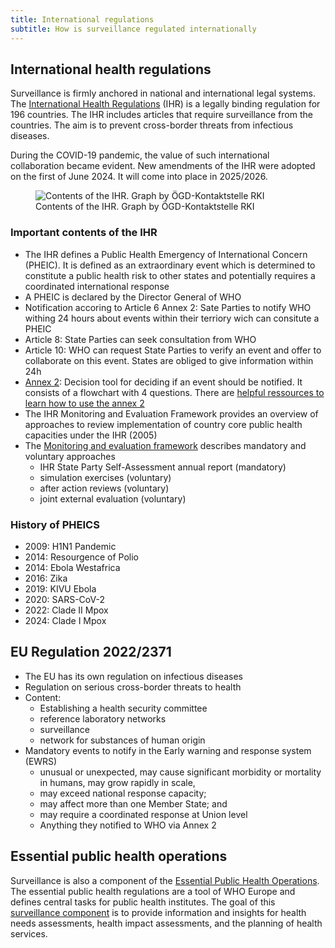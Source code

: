 ```yaml
---
title: International regulations
subtitle: How is surveillance regulated internationally
---
```


## International health regulations

Surveillance is firmly anchored in national and international legal systems. The [International Health Regulations](https://www.who.int/health-topics/international-health-regulations) (IHR) is a legally binding regulation for 196 countries. The IHR includes articles that require surveillance from the countries. The aim is to prevent cross-border threats from infectious diseases. 

During the COVID-19 pandemic, the value of such international collaboration became evident. 
New amendments of the IHR were adopted on the first of June 2024. It will come into place in 2025/2026. 

![Contents of the IHR. Graph by ÖGD-Kontaktstelle RKI](../img/background_ihr.png)

### Important contents of the IHR
- The IHR defines a Public Health Emergency of International Concern (PHEIC). It is defined as an extraordinary event which is determined to constitute a public health risk to other states and potentially requires a coordinated international response
- A PHEIC is declared by the Director General of WHO
- Notification accoring to Article 6 Annex 2: Sate Parties to notify WHO withing 24 hours about events within their terriory wich can consitute a PHEIC
- Article 8: State Parties can  seek consultation from WHO
- Article 10: WHO can request State Parties to verify an event and offer to collaborate on this event. States are obliged to give information within 24h
- [Annex 2](https://iris.who.int/bitstream/handle/10665/246107/9789241580496-eng.pdf?sequence=1): Decision tool for deciding if an event should be notified. It consists of a flowchart with 4 questions. There are [helpful ressources to learn how to use the annex 2](https://www.who.int/publications/m/item/annex-2-of-the-international-health-regulations-(2005))
- The IHR Monitoring and Evaluation Framework provides an overview of approaches to review implementation of country core public health capacities under the IHR (2005)
- The [Monitoring and evaluation framework](https://www.who.int/emergencies/operations/international-health-regulations-monitoring-evaluation-framework) describes mandatory and voluntary approaches 
  - IHR State Party Self-Assessment annual report (mandatory)
  - simulation exercises (voluntary) 
  - after action reviews (voluntary)
  - joint external evaluation (voluntary)

### History of PHEICS
- 2009: H1N1 Pandemic
- 2014: Resourgence of Polio
- 2014: Ebola Westafrica
- 2016: Zika
- 2019: KIVU Ebola
- 2020: SARS-CoV-2
- 2022: Clade II Mpox
- 2024: Clade I Mpox

## EU Regulation 2022/2371
- The EU has its own regulation on infectious diseases 
- Regulation on serious cross-border threats to health
- Content: 
  - Establishing a health security committee
  - reference laboratory networks
  - surveillance
  - network for substances of human origin
- Mandatory events to notify in the Early warning and response system (EWRS)
  - unusual or unexpected, may cause significant morbidity or mortality in humans, may grow rapidly in scale, 
  - may exceed national response capacity;
  - may affect more than one Member State; and
  - may require a coordinated response at Union level
  - Anything they notified to WHO via Annex 2


## Essential public health operations
Surveillance is also a component of the [Essential Public Health Operations](https://who-sandbox.squiz.cloud/en/health-topics/Health-systems/public-health-services/policy/the-10-essential-public-health-operations). The essential public health regulations are a tool of WHO Europe and defines central tasks for public health institutes. The goal of this [surveillance component](https://who-sandbox.squiz.cloud/en/health-topics/Health-systems/public-health-services/policy/the-10-essential-public-health-operations/epho1-surveillance-of-population-health-and-wellbeing) is to provide information and insights for health needs assessments, health impact assessments, and the planning of health services.
